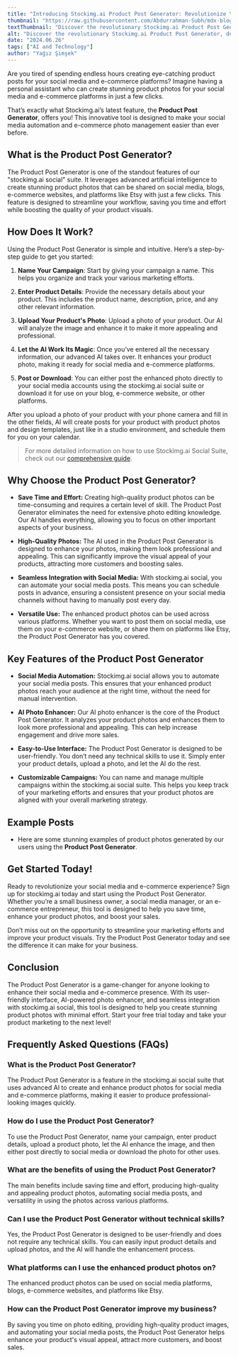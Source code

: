 ```yaml
---
title: "Introducing Stockimg.ai Product Post Generator: Revolutionize Your Social Media and E-Commerce Experience"
thumbnail: "https://raw.githubusercontent.com/Abdurrahman-Subh/mdx-blog/main/images/sai-product-xbox.png"
textThumbnail: "Discover the revolutionary Stockimg.ai Product Post Generator, designed to enhance your social media and e-commerce experience by creating stunning product photos with advanced AI. Save time, improve your visuals, and boost sales effortlessly."
alt: "Discover the revolutionary Stockimg.ai Product Post Generator, designed to enhance your social media and e-commerce experience by creating stunning product photos with advanced AI. Save time, improve your visuals, and boost sales effortlessly."
date: "2024.06.26"
tags: ["AI and Technology"]
author: "Yağız Şimşek"
---
```


<CustomImage
    src="https://raw.githubusercontent.com/Abdurrahman-Subh/mdx-blog/main/images/sai-product-xbox.png"
    alt="textThumbnail"
/>


<CustomImage
    src="https://raw.githubusercontent.com/Abdurrahman-Subh/mdx-blog/main/images/sai-product-bottle.png"
    alt="textThumbnail"
/>


<CustomImage
    src="https://raw.githubusercontent.com/Abdurrahman-Subh/mdx-blog/main/images/sai-product-misc.png"
    alt="textThumbnail"
/>

Are you tired of spending endless hours creating eye-catching product posts for your social media and e-commerce platforms? Imagine having a personal assistant who can create stunning product photos for your social media and e-commerce platforms in just a few clicks.

That’s exactly what Stockimg.ai’s latest feature, the **Product Post Generator**, offers you! This innovative tool is designed to make your social media automation and e-commerce photo management easier than ever before.

## What is the Product Post Generator?

The Product Post Generator is one of the standout features of our "stockimg.ai social" suite. It leverages advanced artificial intelligence to create stunning product photos that can be shared on social media, blogs, e-commerce websites, and platforms like Etsy with just a few clicks. This feature is designed to streamline your workflow, saving you time and effort while boosting the quality of your product visuals.

## How Does It Work?

Using the Product Post Generator is simple and intuitive. Here’s a step-by-step guide to get you started:

1. **Name Your Campaign**: Start by giving your campaign a name. This helps you organize and track your various marketing efforts.

2. **Enter Product Details**: Provide the necessary details about your product. This includes the product name, description, price, and any other relevant information.

3. **Upload Your Product's Photo**: Upload a photo of your product. Our AI will analyze the image and enhance it to make it more appealing and professional.

4. **Let the AI Work Its Magic**: Once you’ve entered all the necessary information, our advanced AI takes over. It enhances your product photo, making it ready for social media and e-commerce platforms.

5. **Post or Download**: You can either post the enhanced photo directly to your social media accounts using the stockimg.ai social suite or download it for use on your blog, e-commerce website, or other platforms.

After you upload a photo of your product with your phone camera and fill in the other fields, AI will create posts for your product with product photos and design templates, just like in a studio environment, and schedule them for you on your calendar.

> For more detailed information on how to use Stockimg.ai Social Suite, check out our [comprehensive guide](https://stockimg.ai/blog/guide/how-to-use-stockimg-social).

## Why Choose the Product Post Generator?

- **Save Time and Effort:** Creating high-quality product photos can be time-consuming and requires a certain level of skill. The Product Post Generator eliminates the need for extensive photo editing knowledge. Our AI handles everything, allowing you to focus on other important aspects of your business.

- **High-Quality Photos:** The AI used in the Product Post Generator is designed to enhance your photos, making them look professional and appealing. This can significantly improve the visual appeal of your products, attracting more customers and boosting sales.

- **Seamless Integration with Social Media:** With stockimg.ai social, you can automate your social media posts. This means you can schedule posts in advance, ensuring a consistent presence on your social media channels without having to manually post every day.

- **Versatile Use:** The enhanced product photos can be used across various platforms. Whether you want to post them on social media, use them on your e-commerce website, or share them on platforms like Etsy, the Product Post Generator has you covered.

## Key Features of the Product Post Generator

- **Social Media Automation:** Stockimg.ai social allows you to automate your social media posts. This ensures that your enhanced product photos reach your audience at the right time, without the need for manual intervention.

- **AI Photo Enhancer:** Our AI photo enhancer is the core of the Product Post Generator. It analyzes your product photos and enhances them to look more professional and appealing. This can help increase engagement and drive more sales.

- **Easy-to-Use Interface:** The Product Post Generator is designed to be user-friendly. You don’t need any technical skills to use it. Simply enter your product details, upload a photo, and let the AI do the rest.

- **Customizable Campaigns:** You can name and manage multiple campaigns within the stockimg.ai social suite. This helps you keep track of your marketing efforts and ensures that your product photos are aligned with your overall marketing strategy.

## Example Posts

- Here are some stunning examples of product photos generated by our users using the **Product Post Generator**.

<CustomImage
    src="https://raw.githubusercontent.com/Abdurrahman-Subh/mdx-blog/main/images/sai-pp-xbox.png"
    alt="textThumbnail"
/>

## Get Started Today!

Ready to revolutionize your social media and e-commerce experience? Sign up for stockimg.ai today and start using the Product Post Generator. Whether you’re a small business owner, a social media manager, or an e-commerce entrepreneur, this tool is designed to help you save time, enhance your product photos, and boost your sales.

Don’t miss out on the opportunity to streamline your marketing efforts and improve your product visuals. Try the Product Post Generator today and see the difference it can make for your business.

## Conclusion

The Product Post Generator is a game-changer for anyone looking to enhance their social media and e-commerce presence. With its user-friendly interface, AI-powered photo enhancer, and seamless integration with stockimg.ai social, this tool is designed to help you create stunning product photos with minimal effort. Start your free trial today and take your product marketing to the next level!

## Frequently Asked Questions (FAQs)

### What is the Product Post Generator?

The Product Post Generator is a feature in the stockimg.ai social suite that uses advanced AI to create and enhance product photos for social media and e-commerce platforms, making it easier to produce professional-looking images quickly.

### How do I use the Product Post Generator?

To use the Product Post Generator, name your campaign, enter product details, upload a product photo, let the AI enhance the image, and then either post directly to social media or download the photo for other uses.

### What are the benefits of using the Product Post Generator?

The main benefits include saving time and effort, producing high-quality and appealing product photos, automating social media posts, and versatility in using the photos across various platforms.

### Can I use the Product Post Generator without technical skills?

Yes, the Product Post Generator is designed to be user-friendly and does not require any technical skills. You can easily input product details and upload photos, and the AI will handle the enhancement process.

### What platforms can I use the enhanced product photos on?

The enhanced product photos can be used on social media platforms, blogs, e-commerce websites, and platforms like Etsy.

### How can the Product Post Generator improve my business?

By saving you time on photo editing, providing high-quality product images, and automating your social media posts, the Product Post Generator helps enhance your product's visual appeal, attract more customers, and boost sales.

